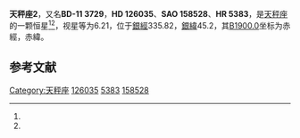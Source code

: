 {{Starbox begin
| name = 天秤座2
}}
{{Starbox observe
| epoch = [[J2000.0|J2000.0]]
| constell = [[天秤座|天秤座]]<ref name=SIMBAD>{{cite web
 | url=http://simbad.u-strasbg.fr/simbad/sim-id?Ident=HR+5383
 | title =Pulsating variable Star
 | publisher=Centre de Données astronomiques de Strasbourg
 | work=SIMBAD
 | accessdate=2012-07-13}}</ref><ref name=DATA>{{cite web
 | url=http://vizier.u-strasbg.fr/viz-bin/VizieR-5?-out.add=.&-source=5050&-corr=PK=HR&-out.max=9999&HR=5383
 | title =VizieR Detailed Page
 | accessdate=2012-07-13}}</ref>
| 星官 = 
| ra = {{RA|14|23|25.6}}<ref name=SIMBAD /><ref name=DATA />
| dec = {{DEC|-11|42|51}}<ref name=SIMBAD /><ref name=DATA />
| appmag_v = 6.21<ref name=SIMBAD /><ref name=DATA />
}}
{{Starbox character
| class = G7III<ref name=SIMBAD /><ref name=DATA />
| b-v = 0.99<ref name=SIMBAD /><ref name=DATA />
| u-b = <ref name=SIMBAD /><ref name=DATA />
| r-i = <ref name=SIMBAD /><ref name=DATA />
| variable = 
}}
{{Starbox astrometry
| radial_v = 
| prop_mo_ra = -1
| parallax = 
| p_error = 
}}
{{Starbox catalog
| names =BD-11 3729，[[SAO星表|SAO]] 158528，[[HD星表|HD]] 126035，[[HR星表|HR]] 5383}}
{{Starbox reference |Simbad=HR+5383}}
{{Starbox end}}

'''天秤座2'''，又名'''BD-11 3729'''，'''HD 126035'''、'''SAO 158528'''、'''HR 5383'''，是[[天秤座|天秤座]]的一颗恒星<ref name=SIMBAD /><ref name=DATA />，视星等为6.21，位于[[銀道座標系|銀經]]335.82，[[銀道座標系|銀緯]]45.2，其[[B1900.0|B1900.0]]坐标为赤經{{RA|14|18|2.6}}，赤緯{{DEC|-11|45.2|26}}。

== 参考文献 ==
{{reflist}}

{{star-stub}}

{{天秤座恒星}}
[[Category:天秤座|Category:天秤座]]
[[Category:HD和HDE天體|126035]]
[[Category:HR天體|5383]]
[[Category:SAO天體|158528]]